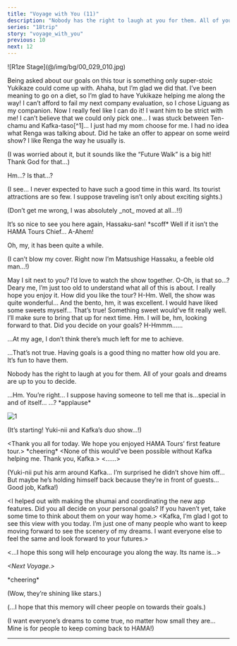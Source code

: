 ```yaml
---
title: "Voyage with You (11)"
description: "Nobody has the right to laugh at you for them. All of your goals and dreams are up to you to decide."
series: "18trip"
story: "voyage_with_you"
previous: 10
next: 12
---
```



<Divider loc="R1ze Stage" />

<p class="bg">![R1ze Stage](@/img/bg/00_029_010.jpg)</p>

<Bubble character="Yukikaze Fan A">
Being asked about our goals on this tour is something only super-stoic Yukikaze could come up with.
</Bubble>

<Bubble character="Yukikaze Fan C">
Ahaha, but I’m glad we did that. I’ve been meaning to go on a diet, so I’m glad to have Yukikaze helping me along the way!
</Bubble>

<Bubble character="Hama Fan A">
I can’t afford to fail my next company evaluation, so I chose Liguang as my companion. Now I really feel like I can do it! I want him to be strict with me!
</Bubble>

<Bubble character="Hama Fan B">
I can’t believe that we could only pick one… I was stuck between Ten-chamu and Kafka-taso[^1]… I just had my mom choose for me.
</Bubble>

<Bubble character="Hama Fan C">
I had no idea what Renga was talking about. Did he take an offer to appear on some weird show? I like Renga the way he usually is.
</Bubble>

<Bubble mc>
<p class="t">(I was worried about it, but it sounds like the “Future Walk” is a big hit! Thank God for that…)</p>

Hm…? Is that…?
</Bubble>

<Bubble character="Hassaku" name="???">
<p class="t">(I see… I never expected to have such a good time in this ward. Its tourist attractions are so few. I suppose traveling isn’t only about exciting sights.)</p>

<p class="t">(Don’t get me wrong, I was absolutely _not_ moved at all…!!)</p>
</Bubble>

<Bubble mc>
It’s so nice to see you here again, Hassaku-san!
</Bubble>

<Bubble character="Hassaku">
&ast;scoff&ast; Well if it isn’t the HAMA Tours Chief… A-Ahem!

Oh, my, it has been quite a while.

<p class="t">(I can’t blow my cover. Right now I’m Matsushige Hassaku, a feeble old man…!)</p>
</Bubble>

<Bubble mc>
May I sit next to you? I’d love to watch the show together.
</Bubble>

<Bubble character="Hassaku">
O-Oh, is that so…? Deary me, I’m just too old to understand what all of this is about.
</Bubble>

<Bubble mc>
I really hope you enjoy it. How did you like the tour?
</Bubble>

<Bubble character="Hassaku">
H-Hm. Well, the show was quite wonderful… And the bento, hm, it was excellent. I would have liked some sweets myself…
</Bubble>

<Bubble mc>
That’s true! Something sweet would’ve fit really well. I’ll make sure to bring that up for next time.
</Bubble>

<Bubble character="Hassaku">
Hm. I will be, hm, looking forward to that.
</Bubble>

<Bubble mc>
Did you decide on your goals?
</Bubble>

<Bubble character="Hassaku">
H-Hmmm……

…At my age, I don’t think there’s much left for me to achieve.
</Bubble>

<Bubble mc>
…That’s not true. Having goals is a good thing no matter how old you are. It’s fun to have them.

Nobody has the right to laugh at you for them. All of your goals and dreams are up to you to decide.
</Bubble>

<Bubble character="Hassaku">
…Hm. You’re right… I suppose having someone to tell me that is…special in and of itself…
</Bubble>

<Bubble mc>
…?
</Bubble>

<Narration>
&ast;applause&ast;
</Narration>

![1](1.jpg)

<Bubble mc>
<p class="t">(It’s starting! Yuki-nii and Kafka’s duo show…!)</p>
</Bubble>

<Bubble character="Yukikaze">
&lt;&NoBreak;Thank you all for today. We hope you enjoyed HAMA Tours’ first feature tour.&NoBreak;&gt;
</Bubble>

<Narration>
&ast;cheering&ast;
</Narration>

<Bubble character="Yukikaze">
&lt;&NoBreak;None of this would've been possible without Kafka helping me. Thank you, Kafka.&NoBreak;&gt;
</Bubble>

<Bubble character="Kafka">
&lt;&NoBreak;……&NoBreak;&gt;
</Bubble>

<Bubble mc>
<p class="t">(Yuki-nii put his arm around Kafka… I’m surprised he didn’t shove him off… But maybe he’s holding himself back because they’re in front of guests… Good job, Kafka!)</p>
</Bubble>

<Bubble character="Kafka">
&lt;&NoBreak;I helped out with making the shumai and coordinating the new app features. Did you all decide on your personal goals? If you haven’t yet, take some time to think about them on your way home.&NoBreak;&gt;
</Bubble>

<Bubble character="Yukikaze">
&lt;&NoBreak;Kafka, I’m glad I got to see this view with you today. I’m just one of many people who want to keep moving forward to see the scenery of my dreams. I want everyone else to feel the same and look forward to your futures.&NoBreak;&gt;

&lt;&NoBreak;…I hope this song will help encourage you along the way. Its name is…&NoBreak;&gt;

_&lt;&NoBreak;Next Voyage.&NoBreak;&gt;_
</Bubble>

<Narration>
&ast;cheering&ast;
</Narration>

<Bubble mc>
<p class="t">(Wow, they’re shining like stars.)</p>

<p class="t">(…I hope that this memory will cheer people on towards their goals.)</p>

<p class="t">(I want everyone’s dreams to come true, no matter how small they are… Mine is for people to keep coming back to HAMA!)</p>
</Bubble>

---

[^1]: Similar to -chamu, -taso is another honorific that some otakus use for nicknames of their favorites. It's believed to be an offshoot of the -tan honorific. It seems to be mostly used for gentle and kind female characters.
